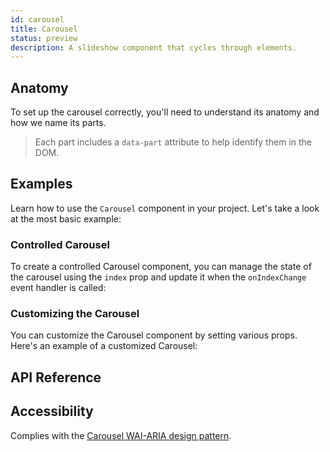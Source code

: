 ```yaml
---
id: carousel
title: Carousel
status: preview
description: A slideshow component that cycles through elements.
---
```


<ComponentPreview id="Carousel" />

## Anatomy

To set up the carousel correctly, you'll need to understand its anatomy and how we name its parts.

> Each part includes a `data-part` attribute to help identify them in the DOM.

<Anatomy id="carousel" />

## Examples

Learn how to use the `Carousel` component in your project. Let's take a look at the most basic
example:

<Example id="basic" />

### Controlled Carousel

To create a controlled Carousel component, you can manage the state of the carousel using the
`index` prop and update it when the `onIndexChange` event handler is called:

<Example id="controlled" />

### Customizing the Carousel

You can customize the Carousel component by setting various props. Here's an example of a customized
Carousel:

<Example id="customized" />

## API Reference

<ComponentTypes id="carousel" />

## Accessibility

Complies with the
[Carousel WAI-ARIA design pattern](https://www.w3.org/WAI/ARIA/apg/patterns/carousel/).
